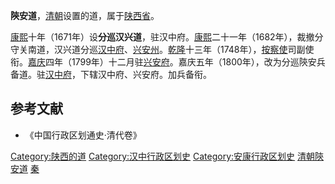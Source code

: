 '''陝安道'''，[[清朝|清朝]]设置的道，属于[[陕西省_(清)|陕西省]]。

[[康熙|康熙]]十年（1671年）设'''分巡汉兴道'''，驻汉中府。[[康熙|康熙]]二十一年（1682年），裁撤分守关南道，汉兴道分巡[[汉中府|汉中府]]、[[兴安州|兴安州]]。[[乾隆|乾隆]]十三年（1748年），[[按察使|按察使]]司副使衔。[[嘉庆|嘉庆]]四年（1799年）十二月驻[[兴安府|兴安府]]。嘉庆五年（1800年），改为分巡陝安兵备道。驻[[汉中府|汉中府]]，下辖汉中府、兴安府。加兵备衔。

==参考文献==
*《中国行政区划通史·清代卷》

{{陕西省历史二级政区|nocat}}
{{清朝巡守道|nocat}}
{{清朝陕西省行政區劃|nocat}}
[[Category:陕西的道|Category:陕西的道]]
[[Category:汉中行政区划史|Category:汉中行政区划史]]
[[Category:安康行政区划史|Category:安康行政区划史]]
[[Category:清朝陝安道|]]
[[Category:清朝的道|秦]]